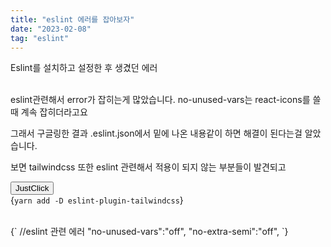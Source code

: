```yaml
---
title: "eslint 에러를 잡아보자"
date: "2023-02-08"
tag: "eslint"
---
```


<div>Eslint를 설치하고 설정한 후 생겼던 에러</div>

<br />

<div>
<p>
 eslint관련해서 error가 잡히는게 많았습니다.
 no-unused-vars는 react-icons를 쓸때 계속 잡히더라고요

그래서 구글링한 결과
.eslint.json에서 밑에 나온 내용같이 하면 해결이 된다는걸 알았습니다.

보면 tailwindcss 또한 eslint 관련해서 적용이 되지 않는 부분들이 발견되고



<button>JustClick</button>
<br />
<CodeBlock>
  {`
    yarn add -D eslint-plugin-tailwindcss
    `}
</CodeBlock>

</p>
</div>

<br />

<CodeBlock>
  {`
  //eslint 관련 에러
     "no-unused-vars":"off",
    "no-extra-semi":"off",
  `}
</CodeBlock>
